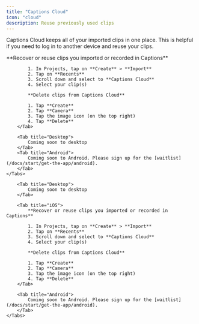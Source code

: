 ```yaml
---
title: "Captions Cloud"
icon: "cloud"
description: Reuse previously used clips
---
```


Captions Cloud keeps all of your imported clips in one place. This is helpful if you need to log in to another device and reuse your clips.


<div id="ios-tab">
    <Tabs>
        <Tab title="iOS">
            **Recover or reuse clips you imported or recorded in Captions**

            1. In Projects, tap on **Create** > **Import**
            2. Tap on **Recents**
            3. Scroll down and select to **Captions Cloud**
            4. Select your clip(s)

            **Delete clips from Captions Cloud**

            1. Tap **Create**
            2. Tap **Camera**
            3. Tap the image icon (on the top right)
            4. Tap **Delete**
        </Tab>

        <Tab title="Desktop">
            Coming soon to desktop
        </Tab>
        <Tab title="Android">
            Coming soon to Android. Please sign up for the [waitlist](/docs/start/get-the-app/android).
        </Tab>
    </Tabs>
</div>

<div id="desktop-tab">
    <Tabs>
    
        <Tab title="Desktop">
            Coming soon to desktop
        </Tab>

        <Tab title="iOS">
            **Recover or reuse clips you imported or recorded in Captions**

            1. In Projects, tap on **Create** > **Import**
            2. Tap on **Recents**
            3. Scroll down and select to **Captions Cloud**
            4. Select your clip(s)

            **Delete clips from Captions Cloud**

            1. Tap **Create**
            2. Tap **Camera**
            3. Tap the image icon (on the top right)
            4. Tap **Delete**
        </Tab>

        <Tab title="Android">
            Coming soon to Android. Please sign up for the [waitlist](/docs/start/get-the-app/android).
        </Tab>
    </Tabs>
</div>
